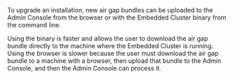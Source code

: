 To upgrade an installation, new air gap bundles can be uploaded to the Admin Console from the browser or with the Embedded Cluster binary from the command line.

Using the binary is faster and allows the user to download the air gap bundle directly to the machine where the Embedded Cluster is running. Using the browser is slower because the user must download the air gap bundle to a machine with a browser, then upload that bundle to the Admin Console, and then the Admin Console can process it.